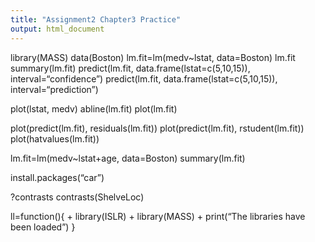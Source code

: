 ```yaml
---
title: "Assignment2 Chapter3 Practice"
output: html_document
---
```


library(MASS)
data(Boston)
lm.fit=lm(medv~lstat, data=Boston)
lm.fit
summary(lm.fit)
predict(lm.fit, data.frame(lstat=c(5,10,15)), interval="confidence")
predict(lm.fit, data.frame(lstat=c(5,10,15)), interval="prediction")

plot(lstat, medv)
abline(lm.fit)
plot(lm.fit)

plot(predict(lm.fit), residuals(lm.fit))
plot(predict(lm.fit), rstudent(lm.fit))
plot(hatvalues(lm.fit))

lm.fit=lm(medv~lstat+age, data=Boston)
summary(lm.fit)

install.packages("car")

?contrasts
contrasts(ShelveLoc)

ll=function(){
+ library(ISLR)
+ library(MASS)
+ print("The libraries have been loaded")
}
